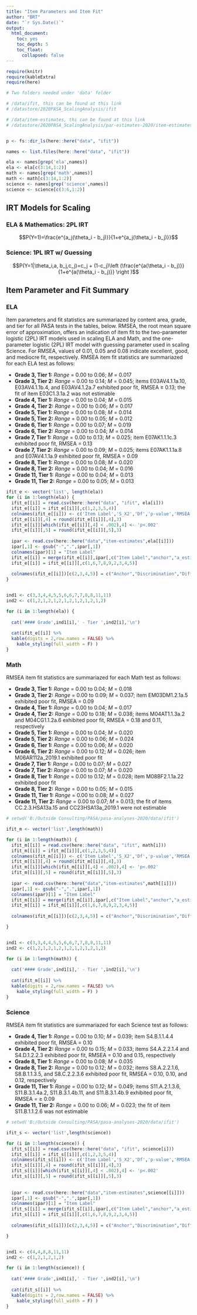 ```yaml
---
title: "Item Parameters and Item Fit"
author: "BRT"
date: "`r Sys.Date()`"
output:
  html_document:
    toc: yes
    toc_depth: 5
    toc_float: 
      collapsed: false
---
```


```r

require(knitr)
require(kableExtra)
require(here)

# Two folders needed under 'data' folder

# /data/ifit, this can be found at this link 
# /datastore/2020PASA_ScalingAnalysis/ifit

# /data/item-estimates, thi can be found at this link 
# /datastore/2020PASA_ScalingAnalysis/par-estimates-2020/item-estimates


p <- fs::dir_ls(here::here("data", "ifit"))

names <- list.files(here::here("data", "ifit"))

ela <- names[grep('ela',names)]
ela <- ela[c(3:14,1:2)]
math <- names[grep('math',names)]
math <- math[c(3:14,1:2)]
science <- names[grep('science',names)]
science <- science[c(3:6,1:2)]
```

## IRT Models for Scaling

### ELA & Mathematics: 2PL IRT

$$P(Y=1)=\frac{e^{a_j(\theta_i - b_j)}}{1+e^{a_j(\theta_i - b_j)}}$$

### Science: 1PL IRT w/ Guessing 

$$P(Y=1|\theta_i,a, b_j,c_j)=c_j + (1-c_j)\left (\frac{e^{a(\theta_i - b_j)}}{1+e^{a(\theta_i - b_j)}}  \right )$$


## Item Parameter and Fit Summary
### ELA

Item parameters and fit statistics are summariazed by content area, grade, and tier for all PASA tests in the tables, below. RMSEA, the root mean square error of approximation, offers an indication of item fit to the two-parameter logistic (2PL) IRT models used in scaling ELA and Math, and the one-parameter logistic (2PL) IRT model with guessing parameter used in scaling Science. For RMSEA, values of 0.01, 0.05 and 0.08 indicate excellent, good, and mediocre fit, respectively. RMSEA item fit statistics are summariazed for each ELA test as follows:

- **Grade 3, Tier 1:** *Range* = 0.00 to 0.06; *M* = 0.017
- **Grade 3, Tier 2:** *Range* = 0.00 to 0.14; *M* = 0.045; items E03AV4.1.1a.10, E03AV4.1.1b.4, and E03AV4.1.2a.7 exhibited poor fit, RMSEA ≥ 0.13; the fit of item E03C1.3.1a.2 was not estimable
- **Grade 4, Tier 1:** *Range* = 0.00 to 0.04; *M* = 0.015
- **Grade 4, Tier 2:** *Range* = 0.00 to 0.06; *M* = 0.017
- **Grade 5, Tier 1:** *Range* = 0.00 to 0.08; *M* = 0.014
- **Grade 5, Tier 2:** *Range* = 0.00 to 0.05; *M* = 0.012
- **Grade 6, Tier 1:** *Range* = 0.00 to 0.07; *M* = 0.019
- **Grade 6, Tier 2:** *Range* = 0.00 to 0.04; *M* = 0.014
- **Grade 7, Tier 1:** *Range* = 0.00 to 0.13; *M* = 0.025; item E07AK1.1.1c.3 exhibited poor fit, RMSEA = 0.13
- **Grade 7, Tier 2:** *Range* = 0.00 to 0.09; *M* = 0.025; items E07AK1.1.1a.8 and E07AV4.1.1a.9 exhibited poor fit, RMSEA = 0.09
- **Grade 8, Tier 1:** *Range* = 0.00 to 0.08; *M* = 0.020
- **Grade 8, Tier 2:** *Range* = 0.00 to 0.04; *M* = 0.016
- **Grade 11, Tier 1:** *Range* = 0.00 to 0.04; *M* = 0.013
- **Grade 11, Tier 2:** *Range* = 0.00 to 0.05; *M* = 0.013

```r
ifit_e <- vector('list', length(ela)) 
for (i in 1:length(ela)) {
  ifit_e[[i]] = read.csv(here::here("data", "ifit", ela[i]))
  ifit_e[[i]] = ifit_e[[i]][,c(1,2,3,5,4)]
  colnames(ifit_e[[i]]) <- c('Item Label','S_X2','Df','p-value','RMSEA')
  ifit_e[[i]][,4] = round(ifit_e[[i]][,4],3)
  ifit_e[[i]][which(ifit_e[[i]][,4] < .002),4] <- 'p<.002'
  ifit_e[[i]][,5] = round(ifit_e[[i]][,5],3)
  
  ipar <- read.csv(here::here("data","item-estimates",ela[[i]]))
  ipar[,1] <- gsub("-",".",ipar[,1])
  colnames(ipar)[1] = "Item Label"
  ifit_e[[i]] = merge(ifit_e[[i]],ipar[,c("Item Label","anchor","a_estimate","b_estimate","g_estimate")])
  ifit_e[[i]] = ifit_e[[i]][,c(1,6,7,8,9,2,3,4,5)]
  
  colnames(ifit_e[[i]])[c(2,3,4,5)] = c("Anchor","Discrimination","Difficulty","Guessing") 
}


ind1 <- c(3,3,4,4,5,5,6,6,7,7,8,8,11,11)
ind2 <- c(1,2,1,2,1,2,1,2,1,2,1,2,1,2)

for (i in 1:length(ela)) {
  
  cat('#### Grade',ind1[i],' - Tier ',ind2[i],'\n')
  
  cat(ifit_e[[i]] %>% 
  kable(digits = 2,row.names = FALSE) %>%
    kable_styling(full_width = F) )
}
```

### Math

RMSEA item fit statistics are summariazed for each Math test as follows:

- **Grade 3, Tier 1:** *Range* = 0.00 to 0.04; *M* = 0.018
- **Grade 3, Tier 2:** *Range* = 0.00 to 0.09; *M* = 0.037; item EM03DM1.2.1a.5 exhibited poor fit, RMSEA = 0.09
- **Grade 4, Tier 1:** *Range* = 0.00 to 0.04; *M* = 0.017
- **Grade 4, Tier 2:** *Range* = 0.00 to 0.18; *M* = 0.038; items M04AT1.1.3a.2 and M04CG1.1.2a.6 exhibited poor fit, RMSEA = 0.18 and 0.11, respectively
- **Grade 5, Tier 1:** *Range* = 0.00 to 0.04; *M* = 0.020
- **Grade 5, Tier 2:** *Range* = 0.00 to 0.06; *M* = 0.024
- **Grade 6, Tier 1:** *Range* = 0.00 to 0.06; *M* = 0.020
- **Grade 6, Tier 2:** *Range* = 0.00 to 0.12; *M* = 0.026; item M06AR112a_2019.1 exhibited poor fit
- **Grade 7, Tier 1:** *Range* = 0.00 to 0.07; *M* = 0.027
- **Grade 7, Tier 2:** *Range* = 0.00 to 0.07; *M* = 0.020
- **Grade 8, Tier 1:** *Range* = 0.00 to 0.12; *M* = 0.028; item M08BF2.1.1a.22 exhibited poor fit
- **Grade 8, Tier 2:** *Range* = 0.00 to 0.05; *M* = 0.015
- **Grade 11, Tier 1:** *Range* = 0.00 to 0.08; *M* = 0.027
- **Grade 11, Tier 2:** *Range* = 0.00 to 0.07; *M* = 0.013; the fit of items CC.2.3.HSA13a.15 and CC23HSA13a_2019.1 were not estimable

```r


# setwd('B:/Outside Consulting/PASA/pasa-analyses-2020/data/ifit')

ifit_m <- vector('list',length(math)) 

for (i in 1:length(math)) {
  ifit_m[[i]] = read.csv(here::here("data", "ifit", math[i]))
  ifit_m[[i]] = ifit_m[[i]][,c(1,2,3,5,4)]
  colnames(ifit_m[[i]]) <- c('Item Label','S_X2','Df','p-value','RMSEA')
  ifit_m[[i]][,4] = round(ifit_m[[i]][,4],3)
  ifit_m[[i]][which(ifit_m[[i]][,4] < .002),4] <- 'p<.002'
  ifit_m[[i]][,5] = round(ifit_m[[i]][,5],3)
  
  ipar <- read.csv(here::here("data","item-estimates",math[[i]]))
  ipar[,1] <- gsub("-",".",ipar[,1])
  colnames(ipar)[1] = "Item Label"
  ifit_m[[i]] = merge(ifit_m[[i]],ipar[,c("Item Label","anchor","a_estimate","b_estimate","g_estimate")])
  ifit_m[[i]] = ifit_m[[i]][,c(1,6,7,8,9,2,3,4,5)]
  
  colnames(ifit_m[[i]])[c(2,3,4,5)] = c("Anchor","Discrimination","Difficulty","Guessing") 

}


ind1 <- c(3,3,4,4,5,5,6,6,7,7,8,8,11,11)
ind2 <- c(1,2,1,2,1,2,1,2,1,2,1,2,1,2)

for (i in 1:length(math)) {
  
  cat('#### Grade',ind1[i],' - Tier ',ind2[i],'\n')
  
  cat(ifit_m[[i]] %>% 
  kable(digits = 2,row.names = FALSE) %>%
    kable_styling(full_width = F) )
}
```


### Science

RMSEA item fit statistics are summariazed for each Science test as follows:

- **Grade 4, Tier 1:** *Range* = 0.00 to 0.10; *M* = 0.039; item S4.B.1.1.4.4 exhibited poor fit, RMSEA = 0.10
- **Grade 4, Tier 2:** *Range* = 0.00 to 0.15; *M* = 0.033; items S4.A.2.2.1.4 and S4.D.1.2.2.3 exhibited poor fit, RMSEA = 0.10 and 0.15, respectively
- **Grade 8, Tier 1:** *Range* = 0.00 to 0.08; *M* = 0.035
- **Grade 8, Tier 2:** *Range* = 0.00 to 0.12; *M* = 0.032; items S8.A.2.2.1.6, S8.B.1.1.3.5, and S8.C.2.2.3.6 exhibited poor fit, RMSEA = 0.10, 0.10, and 0.12, respectively
- **Grade 11, Tier 1:** *Range* = 0.00 to 0.12; *M* = 0.049; items S11.A.2.1.3.6, S11.B.3.1.4a.2, S11.B.3.1.4b.11, and S11.B.3.1.4b.9 exhibited poor fit, RMSEA = ≥ 0.09
- **Grade 11, Tier 2:** *Range* = 0.00 to 0.06; *M* = 0.023; the fit of item S11.B.1.1.2.6 was not estimable

```r

# setwd('B:/Outside Consulting/PASA/pasa-analyses-2020/data/ifit')

ifit_s <- vector('list',length(science)) 

for (i in 1:length(science)) {
  ifit_s[[i]] = read.csv(here::here("data", "ifit", science[i]))
  ifit_s[[i]] = ifit_s[[i]][,c(1,2,3,5,4)]
  colnames(ifit_s[[i]]) <- c('Item Label','S_X2','Df','p-value','RMSEA')
  ifit_s[[i]][,4] = round(ifit_s[[i]][,4],3)
  ifit_s[[i]][which(ifit_s[[i]][,4] < .002),4] <- 'p<.002'
  ifit_s[[i]][,5] = round(ifit_s[[i]][,5],3)
  
  
  ipar <- read.csv(here::here("data","item-estimates",science[[i]]))
  ipar[,1] <- gsub("-",".",ipar[,1])
  colnames(ipar)[1] = "Item Label"
  ifit_s[[i]] = merge(ifit_s[[i]],ipar[,c("Item Label","anchor","a_estimate","b_estimate","g_estimate")])
  ifit_s[[i]] = ifit_s[[i]][,c(1,6,7,8,9,2,3,4,5)]
  
  colnames(ifit_s[[i]])[c(2,3,4,5)] = c("Anchor","Discrimination","Difficulty","Guessing") 

}


ind1 <- c(4,4,8,8,11,11)
ind2 <- c(1,2,1,2,1,2)

for (i in 1:length(science)) {
  
  cat('#### Grade',ind1[i],' - Tier ',ind2[i],'\n')
  
  cat(ifit_s[[i]] %>% 
  kable(digits = 2,row.names = FALSE) %>%
    kable_styling(full_width = F) )
}
```